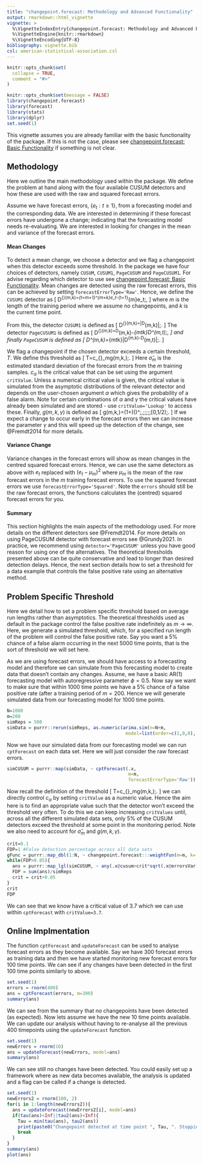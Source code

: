 ```yaml
---
title: "changepoint.forecast: Methodology and Advanced Functionality"
output: rmarkdown::html_vignette
vignette: >
  %\VignetteIndexEntry{changepoint.forecast: Methodology and Advanced Functionality}
  %\VignetteEngine{knitr::rmarkdown}
  %\VignetteEncoding{UTF-8}
bibliography: vignette.bib
csl: american-statistical-association.csl
---
```


```r
knitr::opts_chunk$set(
  collapse = TRUE,
  comment = "#>"
)
```

```r
knitr::opts_chunk$set(message = FALSE)
library(changepoint.forecast)
library(forecast)
library(stats)
library(dplyr)
set.seed(1)
```

This vignette assumes you are already familiar with the basic functionality of the package. If this is not the case, please see [changepoint.forecast: Basic Functionality](basic.html) if something is not clear.

## Methodology

Here we outline the main methodology used within the package. We define the problem at hand along with the four available CUSUM detectors and how these are used with the raw and squared forecast errors.

Assume we have forecast errors, $\{e_t:t\geq1\}$, from a forecasting model and the corresponding data. We are interested in determining if these forecast errors have undergone a change; indicating that the forecasting model needs re-evaluating. We are interested in looking for changes in the mean and variance of the forecast errors. 

#### Mean Changes
To detect a mean change, we choose a detector and we flag a changepoint when this detector exceeds some threshold. In the package we have four choices of detectors, namely `CUSUM`, `CUSUM1`, `PageCUSUM` and `PageCUSUM1`. For advise regarding which detector to use see [changepoint.forecast: Basic Functionality](basic.html). Mean changes are detected using the raw forecast errors, this can be achieved by setting `forecastErrorType='Raw'`. Hence, we define the `CUSUM1` detector as
\[
	D^{\text{CUSUM1}}(m,k)=\sum\limits_{t=m+1}^{m+k}e_t-\frac{k}{m}\sum\limits_{t=1}^{m}e_t\;,
\]
where $m$ is the length of the training period where we assume no changepoints, and $k$ is the current time point.

From this, the detector `CUSUM1` is defined as
\[
D^{\text{CUSUM}}(m,k)=\left|D^\text{CUSUM1}(m,k)\right|\;.
\]
The detector `PageCUSUM1` is defined as 
\[
	D^{\text{PageCUSUM1}}(m,k)=D^\text{CUSUM1}(m,k)-\min\limits_{m\leq t\leq k}D^\text{CUSUM1}(m,t)\;,
\]
and finally `PageCUSUM` is defined as
\[
	D^\text{PageCUSUM}(m,k)=\max\limits_{m\leq t\leq k}\left|D^\text{CUSUM1}(m,k)-D^\text{CUSUM1}(m,t)\right|\;.
\]

We flag a changepoint if the chosen detector exceeds a certain threshold, $T$. We define this threshold as
\[
T=c_{\alpha}\hat{\sigma}_mg(m,k,\gamma)\;.
\]
Here $\hat{\sigma}_m$ is the estimated standard deviation of the forecast errors from the $m$ training samples. $c_\alpha$ is the critical value that can be set using the argument `critValue`. Unless a numerical critical value is given, the critical value is simulated from the asymptotic distributions of the relevant detector and depends on the user-chosen argument $\alpha$ which gives the probability of a false alarm. Note for certain combinations of $\alpha$ and $\gamma$ the critical values have already been simulated and are stored - use `critValue='Lookup'` to access these. Finally, $g(m,k,\gamma)$ is defined as
\[
	g(m,k,\gamma)=\sqrt{m}\left(1+\frac{k}{m}\right)\left(\frac{k}{k+m}\right)^\gamma\;,\;\;\;\;\;\text{for }\gamma\in \left[0,1/2\right)\;.
\]
If we expect a change to occur early in the forecast errors then we can increase the parameter $\gamma$ and this will speed up the detection of the change, see @Fremdt2014 for more details.

#### Variance Change 
Variance changes in the forecast errors will show as mean changes in the centred squared forecast errors. Hence, we can use the same detectors as above with $e_t$ replaced with $(e_t-\mu_m)^2$ where $\mu_m$ is the mean of the raw forecast errors in the $m$ training forecast errors. To use the squared forecast errors we use `forecastErrorType='Squared'`. Note the `errors` should still be the raw forecast errors, the functions calculates the (centred) squared forecast errors for you.

#### Summary
This section highlights the main aspects of the methodology used. For more details on the different detectors see @Fremdt2014. For more details on using PageCUSUM detector with forecast errors see @Grundy2021. In practice, we recommend using `detector='PageCUSUM'` unless you have good reason for using one of the alternatives. The theoretical thresholds presented above can be quite conservative and lead to longer than desired detection delays. Hence, the next section details how to set a threshold for a data example that controls the false positive rate using an alternative method.

## Problem Specific Threshold
Here we detail how to set a problem specific threshold based on average run lengths rather than asymptotics. The theoretical thresholds used as default in the package control the false positive rate indefinitely as $m\rightarrow\infty$. Here, we generate a simulated threshold, which, for a specified run length of the problem will control the false positive rate. Say you want a 5\% chance of a false alarm occurring in the next 5000 time points, that is the sort of threshold we will set here.

As we are using forecast errors, we should have access to a forecasting model and therefore we can simulate from this forecasting model to create data that doesn't contain any changes. Assume, we have a basic AR(1) forecasting model with autoregressive parameter $\phi=0.5$. Now say we want to make sure that within 1000 time points we have a 5\% chance of a false positive rate (after a training period of $m=200$. Hence we will generate simulated data from our forecasting model for 1000 time points.

```r
N=1000
m=200
simReps = 500
simData = purrr::rerun(simReps, as.numeric(arima.sim(n=N+m, 
                                            model=list(order=c(1,0,0), ar=0.5))))
```

Now we have our simulated data from our forecasting model we can run `cptForecast` on each data set. Here we will just consider the raw forecast errors.

```r
simCUSUM = purrr::map(simData, ~ cptForecast(.x, 
                                             m=m, 
                                             forecastErrorType='Raw'))
```

Now recall the definition of the threshold
\[
T=c_{\alpha}\hat{\sigma}_mg(m,k,\gamma)\;.
\]
we can directly control $c_\alpha$ by setting `critValue` as a numeric value. Hence the aim here is to find an appropriate value such that the detector won't exceed the threshold very often. To do this we can keep increasing `critValues` until, across all the different simulated data sets, only 5\% of the CUSUM detectors exceed the threshold at some point in the monitoring period. Note we also need to account for $\hat{\sigma}_m$ and $g(m,k,\gamma)$.

```r
crit=0.1
FDP=1 #False detection percentage across all data sets
gFunc = purrr::map_dbl(1:N, ~ changepoint.forecast:::weightFun(m=m, k=.x))
while(FDP>0.05){
  ans = purrr::map_lgl(simCUSUM, ~ any(.x@cusum>crit*sqrt(.x@errorsVar)*gFunc))
  FDP = sum(ans)/simReps
  crit = crit+0.05
}
crit
FDP
```

We can see that we know have a critical value of 3.7 which we can use within `cptForecast` with `critValue=3.7`. 

## Online Implmentation 
The function `cptForecast` and `updateForecast` can be used to analyse forecast errors as they become available. Say we have 300 forecast errors as training data and then we have started monitoring new forecast errors for 100 time points. We can see if any changes have been detected in the first 100 time points similarly to above.

```r
set.seed(1)
errors = rnorm(400)
ans = cptForecast(errors, m=300)
summary(ans)
```

We can see from the summary that no changepoints have been detected (as expected). Now lets assume we have the new 10 time points available. We can update our analysis without having to re-analyse all the previous 400 timepoints using the `updateForecast` function.

```r
set.seed(1)
newErrors = rnorm(10)
ans = updateForecast(newErrors, model=ans)
summary(ans)
```
We can see still no changes have been detected. You could easily set up a framework where as new data becomes available, the analysis is updated and a flag can be called if a change is detected.

```r
set.seed(1)
newErrors2 = rnorm(100, 2)
for(i in 1:length(newErrors2)){
  ans = updateForecast(newErrors2[i], model=ans)
  if(tau(ans)<Inf||tau2(ans)<Inf){
    Tau = min(tau(ans), tau2(ans))
    print(paste0("Changepoint detected at time point ", Tau, ". Stopping analysis"))
    break
  }
}
summary(ans)
plot(ans)
```
